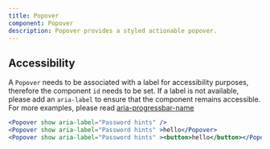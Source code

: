 ```yaml
---
title: Popover
component: Popover
description: Popover provides a styled actionable popover.
---
```


## Accessibility

<!-- TODO: -->

A `Popover` needs to be associated with a label for accessibility purposes, therefore the component `id` needs to be set. If a label is not available, please add an `aria-label` to ensure that the component remains accessible.
For more examples, please read [aria-progressbar-name](https://dequeuniversity.com/rules/axe/4.1/aria-progressbar-name?application=axeAPI)

```jsx live center
<Popover show aria-label="Password hints" />
<Popover show aria-label="Password hints" >hello</Popover>
<Popover show aria-label="Password hints" ><button>hello</button></Popover>

```
